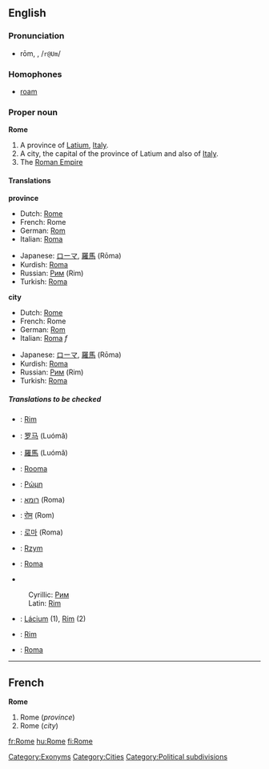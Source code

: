 {{wikipedia}}
==English==

{{rank|enter|consider|provided|969|Rome|twelve|opposite|vast}}

===Pronunciation===
*rōm, {{Unicode|/rəʊm/}}, /<tt>r@Um</tt>/
*:{{Unicode|[[Rhymes:English:-əʊm|Rhymes: -əʊm]]}}

===Homophones===
*[[roam]]

===Proper noun===
'''Rome'''

#A province of [[Latium]], [[Italy]].
#A city, the capital of the province of Latium and also of [[Italy]].
#The [[Roman Empire]]

====Translations====
'''province'''
{{top}}
*Dutch: [[Rome#Dutch|Rome]] {{n}}
*French: Rome {{f}}
*German: [[Rom]] {{n}}
*Italian: [[Roma#Italian|Roma]]
{{mid}}
*Japanese: [[ローマ]], [[羅馬]] (Rōma)
*Kurdish: [[Roma#Kurdish|Roma]]
*Russian: [[Рим]] (Rim) {{m}}
*Turkish: [[Roma]]
{{bottom}}

'''city'''
{{top}}
*Dutch: [[Rome#Dutch|Rome]] {{n}}
*French: Rome {{f}}
*German: [[Rom]] {{n}}
*Italian: [[Roma#Italian|Roma]] ''f''
{{mid}}
*Japanese: [[ローマ]], [[羅馬]] (Rōma)
*Kurdish: [[Roma#Kurdish|Roma]]
*Russian: [[Рим]] (Rim) {{m}}
*Turkish: [[Roma]]
{{bottom}}


=====Translations to be checked=====
<!--Remove this section once all of the translations below have been moved into the tables above.-->
{{checktrans}}
*{{ttbc|Bosnian}}: [[Rim#Bosnian|Rim]] {{m}}
*{{ttbc|Chinese, Simplified}}: [[罗马]] (Luómǎ)
*{{ttbc|Chinese, Traditional}}: [[羅馬]] (Luómǎ)
*{{ttbc|Finnish}}: [[Rooma]]
*{{ttbc|Greek}}: [[Ρώμη]]<!--move this to the Greek page: [ˈro̞mi] (meaning: "muscular strength")--> {{f}}
*{{ttbc|Hebrew}}: [[רומא]] (Roma) {{f}}
*{{ttbc|Hindi}}: [[रोम]] (Rom)
*{{ttbc|Korean}}: [[로마]] (Roma)
*{{ttbc|Polish}}: [[Rzym]] {{m}}
*{{ttbc|Portuguese}}: [[Roma#Portuguese|Roma]] {{f}}
*{{ttbc|Serbian}}
:Cyrillic: [[Рим]] {{m}}
:Latin: [[Rim#Serbian|Rim]] {{m}}
*{{ttbc|Slovak}}: [[Lácium]] {{n}} (1), [[Rím]] {{m}} (2)
*{{ttbc|Slovene}}: [[Rim#Slovene|Rim]] {{m}}
*{{ttbc|Spanish}}: [[Roma#Spanish|Roma]]

[[Category:Exonyms]]
[[Category:Cities]]
[[Category:Political subdivisions]]

----

==French==
'''Rome''' {{f}}

#Rome (''province'')
#Rome (''city'')

[[fr:Rome]]
[[hu:Rome]]
[[fi:Rome]]